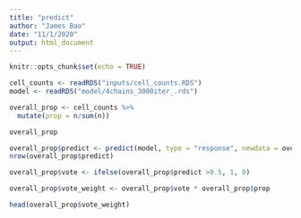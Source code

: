 ```yaml
---
title: "predict"
author: "James Bao"
date: "11/1/2020"
output: html_document
---
```


```r
knitr::opts_chunk$set(echo = TRUE)
```

```r
cell_counts <- readRDS("inputs/cell_counts.RDS")
model <- readRDS("model/4chains_3000iter_.rds")
```

```r
overall_prop <- cell_counts %>%
  mutate(prop = n/sum(n))

overall_prop


```


```r
overall_prop$predict <- predict(model, type = "response", newdata = overall_prop)[,1]
nrow(overall_prop$predict)
```

```r
overall_prop$vote <- ifelse(overall_prop$predict >0.5, 1, 0)
```

```r
overall_prop$vote_weight <- overall_prop$vote * overall_prop$prop

```

```r
head(overall_prop$vote_weight)

```


